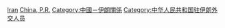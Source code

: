 [[Category:中華人民共和國駐外大使|Iran]]
[[Category:駐伊朗大使|China, P.R.]]
[[Category:中國－伊朗關係|Category:中國－伊朗關係]]
[[Category:中华人民共和国驻伊朗外交人员|Category:中华人民共和国驻伊朗外交人员]]